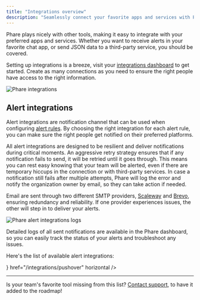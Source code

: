 ```yaml
---
title: "Integrations overview"
description: "Seamlessly connect your favorite apps and services with Phare"
---
```


Phare plays nicely with other tools, making it easy to integrate with your preferred apps and services. Whether you want to receive alerts in your favorite chat app, or send JSON data to a third-party service, you should be covered.

Setting up integrations is a breeze, visit your <a href="https://app.phare.io/organization/apps" rel="nofollow">integrations dashboard</a> to get started. Create as many connections as you need to ensure the right people have access to the right information.

<Frame>
    <img
        src="/images/integrations/overview/phare-integrations.webp"
        alt="Phare integrations"
    />
</Frame>

## Alert integrations

Alert integrations are notification channel that can be used when configuring [alert rules](/uptime/alerting). By choosing the right integration for each alert rule, you can make sure the right people get notified on their preferred platforms.

All alert integrations are designed to be resilient and deliver notifications during critical moments. An aggressive retry strategy ensures that if any notification fails to send, it will be retried until it goes through. This means you can rest easy knowing that your team will be alerted, even if there are temporary hiccups in the connection or with third-party services. In case a notification still fails after multiple attempts, Phare will log the error and notify the organization owner by email, so they can take action if needed.

Email are sent through two different SMTP providers, [Scaleway](https://www.scaleway.com/) and [Brevo](https://www.brevo.com/), ensuring redundancy and reliability. If one provider experiences issues, the other will step in to deliver your alerts.

<Frame>
    <img
        src="/images/integrations/overview/alert-integration-logs.webp"
        alt="Phare alert integrations logs"
    />
</Frame>

Detailed logs of all sent notifications are available in the Phare dashboard, so you can easily track the status of your alerts and troubleshoot any issues.

Here's the list of available alert integrations:

<CardGroup cols={2}>
    <Card
        title="Discord"
        icon="discord"
        href="/integrations/discord"
        horizontal
    />
    <Card title="Email" icon="envelope" href="/integrations/email" horizontal />
    <Card
        title="Outgoing webhooks"
        icon="webhook"
        href="/integrations/outgoing-webhook"
        horizontal
    />
    <Card
        title="Pushover"
        icon={
            <svg xmlns="http://www.w3.org/2000/svg" viewBox="0 0 600 600">
                <path
                    fill="currentColor"
                    d="m280.949 172.514 74.48-9.8-72.52 163.66c12.74-.98 25.233-5.307 37.48-12.98 12.253-7.68 23.527-17.317 33.82-28.91 10.287-11.6 19.187-24.503 26.7-38.71 7.513-14.213 12.903-28.18 16.17-41.9 1.96-8.493 2.86-16.66 2.7-24.5-.167-7.84-2.21-14.7-6.13-20.58-3.92-5.88-9.883-10.617-17.89-14.21-8-3.593-18.86-5.39-32.58-5.39-16.007 0-31.77 2.613-47.29 7.84-15.513 5.227-29.887 12.823-43.12 22.79-13.227 9.96-24.74 22.373-34.54 37.24-9.8 14.86-16.823 31.763-21.07 50.71-1.633 6.207-2.613 11.187-2.94 14.94-.327 3.76-.407 6.863-.24 9.31.16 2.453.483 4.333.97 5.64a35.55 35.55 0 0 1 1.23 3.92c-16.66 0-28.83-3.35-36.51-10.05-7.673-6.693-9.55-18.37-5.63-35.03 3.92-17.313 12.823-33.81 26.71-49.49 13.88-15.68 30.373-29.483 49.48-41.41 19.113-11.92 40.02-21.39 62.72-28.41 22.707-7.027 44.84-10.54 66.4-10.54 18.947 0 34.87 2.693 47.77 8.08 12.907 5.393 22.953 12.5 30.14 21.32 7.187 8.82 11.677 19.11 13.47 30.87 1.8 11.76 1.23 24.01-1.71 36.75-3.593 15.353-10.373 30.79-20.34 46.31-9.96 15.513-22.453 29.56-37.48 42.14-15.027 12.573-32.26 22.78-51.7 30.62-19.433 7.84-40.093 11.76-61.98 11.76h-2.45l-62.23 139.65h-70.56l138.67-311.64Z"
                />
            </svg>
        }
        href="/integrations/pushover"
        horizontal
    />
    <Card
        title="SMS"
        icon="message-lines"
        href="/integrations/sms"
        horizontal
    />
    <Card title="Slack" icon="slack" href="/integrations/slack" horizontal />
    <Card
        title="Telegram"
        icon="telegram"
        href="/integrations/telegram"
        horizontal
    />
</CardGroup>

---

Is your team's favorite tool missing from this list? [Contact support](https://phare.io/contact), to have it added to the roadmap!
